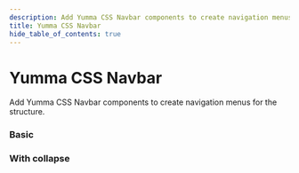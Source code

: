 ```yaml
---
description: Add Yumma CSS Navbar components to create navigation menus for the structure.
title: Yumma CSS Navbar
hide_table_of_contents: true
---
```



# Yumma CSS Navbar

Add Yumma CSS Navbar components to create navigation menus for the structure.

### Basic

<Preview
  data = {basic}
  useTabs
  useVersion = '2974781'
/>

### With collapse

<Preview
  data = {withCollapse}
  useTabs
  useVersion = '2974781'
/>
